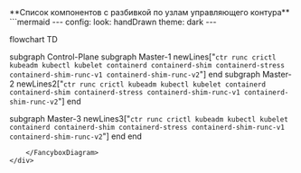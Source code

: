 


<div className="center">
**Список компонентов с разбивкой по узлам управляющего контура**
  <FancyboxDiagram>
```mermaid
---
config:
  look: handDrawn
  theme: dark  
---

flowchart TD

  subgraph Control-Plane
   subgraph Master-1
      newLines["`
         ctr
         runc
         crictl
         kubeadm
         kubectl
         kubelet
         containerd
         containerd-shim
         containerd-stress
         containerd-shim-runc-v1
         containerd-shim-runc-v2
      `"]
   end
   subgraph Master-2
      newLines2["`
         ctr
         runc
         crictl
         kubeadm
         kubectl
         kubelet
         containerd
         containerd-shim
         containerd-stress
         containerd-shim-runc-v1
         containerd-shim-runc-v2
      `"]
   end

   subgraph Master-3
      newLines3["`
         ctr
         runc
         crictl
         kubeadm
         kubectl
         kubelet
         containerd
         containerd-shim
         containerd-stress
         containerd-shim-runc-v1
         containerd-shim-runc-v2
      `"]
   end
  end

```
    </FancyboxDiagram>
</div>